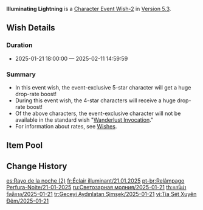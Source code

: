 {{Wish
|name              = Illuminating Lightning 2025-01-21
|image             = Illuminating Lightning 2025-01-21.png
|type              = Character Event
|type2             = Character Event-2
|duration          = event
|time_start        = 2025-01-21 18:00:00
|time_end          = 2025-02-11 14:59:59
|link              = https://genshin.hoyoverse.com/en/news/detail/127691
|preceding         = Ancient Flame Ablaze/2025-01-01
|preceding2        = Starry Night's Whispers/2025-01-01
|succeeding        = Dawn's Drifting Reverie/2025-02-12
|succeeding2       = Romaritime Meluserenity/2025-02-12
|alongside         = The Hearth's Ashen Shadow/2025-01-21
|alongside2        = Epitome Invocation/2025-01-21
|alongside3        = Remembrance of Jade and Stone/2025-01-21
}}
'''Illuminating Lightning''' is a [[Character Event Wish-2]] in [[Version 5.3]].

==Wish Details==
===Duration===
* 2025-01-21 18:00:00 &mdash; 2025-02-11 14:59:59

===Summary===
* In this event wish, the event-exclusive 5-star character {{Wish Item|Clorinde}} will get a huge drop-rate boost!
* During this event wish, the 4-star characters {{Wish Item|Lan Yan; Chevreuse; Rosaria}} will receive a huge drop-rate boost!
* Of the above characters, the event-exclusive character will not be available in the standard wish "[[Wanderlust Invocation]]."
* For information about rates, see [[Wish]]es.

==Item Pool==
{{Wish Pool
|character_5_F = Clorinde
|character_4_F = Lan Yan; Chevreuse; Rosaria
|character_5   = Dehya; Diluc; Jean; Keqing; Mona; Qiqi; Tighnari
|character_4   = Barbara; Beidou; Bennett; Candace; Charlotte; Chongyun; Collei; Diona; Dori; Faruzan; Fischl; Freminet; Gaming; Gorou; Kachina; Kaveh; Kirara; Kujou Sara; Kuki Shinobu; Layla; Lynette; Mika; Ningguang; Noelle; Ororon; Razor; Sayu; Sethos; Shikanoin Heizou; Sucrose; Thoma; Xiangling; Xingqiu; Xinyan; Yanfei; Yaoyao; Yun Jin
|weapon_4      = Dragon's Bane; Eye of Perception; Favonius Codex; Favonius Greatsword; Favonius Lance; Favonius Sword; Favonius Warbow; Lion's Roar; Rainslasher; Rust; Sacrificial Bow; Sacrificial Fragments; Sacrificial Greatsword; Sacrificial Sword; The Bell; The Flute; The Stringless; The Widsith
|weapon_3      = Black Tassel; Bloodtainted Greatsword; Cool Steel; Debate Club; Emerald Orb; Ferrous Shadow; Harbinger of Dawn; Magic Guide; Raven Bow; Sharpshooter's Oath; Skyrider Sword; Slingshot; Thrilling Tales of Dragon Slayers
}}

==Change History==
{{Change History|5.3}}

[[es:Rayo de la noche (2)]]
[[fr:Éclair illuminant/21.01.2025]]
[[pt-br:Relâmpago Perfura-Noite/21-01-2025]]
[[ru:Светозарная молния/2025-01-21]]
[[th:อสนีผ่ารัตติกาล/2025-01-21]]
[[tr:Geceyi Aydınlatan Şimşek/2025-01-21]]
[[vi:Tia Sét Xuyên Đêm/2025-01-21]]